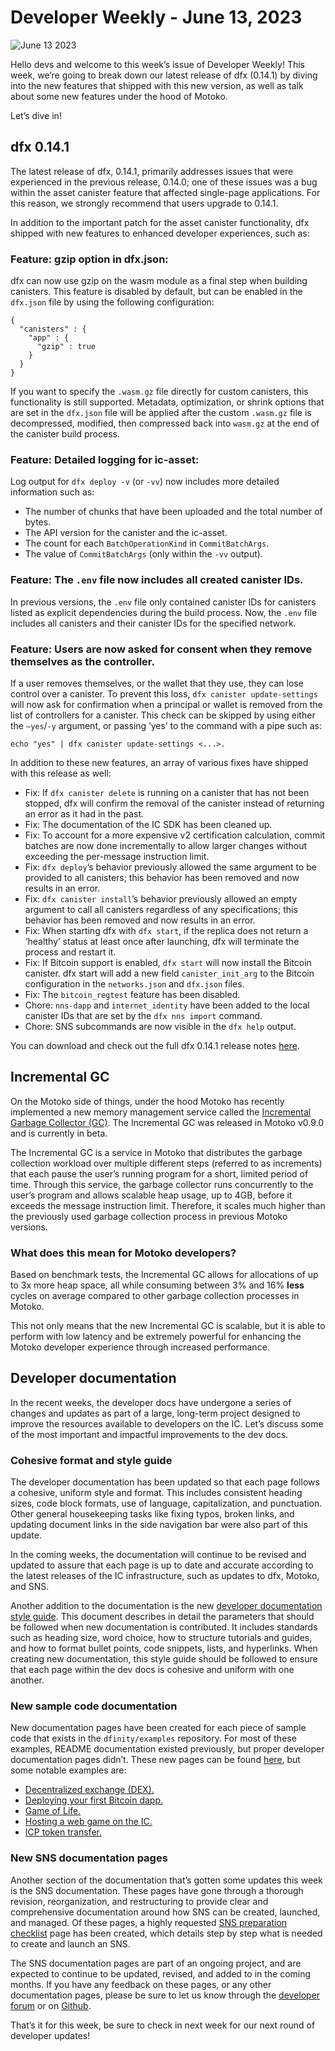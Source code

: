 # Developer Weekly - June 13, 2023

![June 13 2023](../_assets/Decentralized_01.jpg)

Hello devs and welcome to this week’s issue of Developer Weekly! This week, we’re going to break down our latest release of dfx (0.14.1) by diving into the new features that shipped with this new version, as well as talk about some new features under the hood of Motoko. 

Let’s dive in!

## dfx 0.14.1
The latest release of dfx, 0.14.1, primarily addresses issues that were experienced in the previous release, 0.14.0; one of these issues was a bug within the asset canister feature that affected single-page applications. For this reason, we strongly recommend that users upgrade to 0.14.1.

In addition to the important patch for the asset canister functionality, dfx shipped with new features to enhanced developer experiences, such as:

### Feature: gzip option in dfx.json: 

dfx can now use gzip on the wasm module as a final step when building canisters. This feature is disabled by default, but can be enabled in the `dfx.json` file by using the following configuration:

```
{
  "canisters" : {
    "app" : {
      "gzip" : true
    }
  }
}
```

If you want to specify the `.wasm.gz` file directly for custom canisters, this functionality is still supported. Metadata, optimization, or shrink options that are set in the `dfx.json` file will be applied after the custom `.wasm.gz` file is decompressed, modified, then compressed back into `wasm.gz` at the end of the canister build process. 

### Feature: Detailed logging for ic-asset:
Log output for `dfx deploy -v` (or `-vv`) now includes more detailed information such as:
- The number of chunks that have been uploaded and the total number of bytes.
- The API version for the canister and the ic-asset. 
- The count for each `BatchOperationKind` in `CommitBatchArgs`.
- The value of `CommitBatchArgs` (only within the `-vv` output). 

### Feature: The `.env` file now includes all created canister IDs. 
In previous versions, the `.env` file only contained canister IDs for canisters listed as explicit dependencies during the build process. Now, the `.env` file includes all canisters and their canister IDs for the specified network. 

### Feature: Users are now asked for consent when they remove themselves as the controller. 
If a user removes themselves, or the wallet that they use, they can lose control over a canister. To prevent this loss, `dfx canister update-settings` will now ask for confirmation when a principal or wallet is removed from the list of controllers for a canister. This check can be skipped by using either the `–yes`/`-y` argument, or passing ‘yes’ to the command with a pipe such as:

```
echo "yes" | dfx canister update-settings <...>.
```

In addition to these new features, an array of various fixes have shipped with this release as well:
- Fix: If `dfx canister delete` is running on a canister that has not been stopped, dfx will confirm the removal of the canister instead of returning an error as it had in the past. 
- Fix: The documentation of the IC SDK has been cleaned up.
- Fix: To account for a more expensive v2 certification calculation, commit batches are now done incrementally to allow larger changes without exceeding the per-message instruction limit. 
- Fix: `dfx deploy`’s behavior previously allowed the same argument to be provided to all canisters; this behavior has been removed and now results in an error. 
- Fix: `dfx canister install`’s behavior previously allowed an empty argument to call all canisters regardless of any specifications; this behavior has been removed and now results in an error. 
- Fix: When starting dfx with `dfx start`, if the replica does not return a ‘healthy’ status at least once after launching, dfx will terminate the process and restart it.
- Fix: If Bitcoin support is enabled, `dfx start` will now install the Bitcoin canister. dfx start will add a new field `canister_init_arg` to the Bitcoin configuration in the `networks.json` and `dfx.json` files. 
- Fix: The `bitcoin_regtest` feature has been disabled. 
- Chore: `nns-dapp` and `internet_identity` have been added to the local canister IDs that are set by the `dfx nns import` command. 
- Chore: SNS subcommands are now visible in the `dfx help` output. 

You can download and check out the full dfx 0.14.1 release notes [here](https://github.com/dfinity/sdk/releases/tag/0.14.1).

## Incremental GC
On the Motoko side of things, under the hood Motoko has recently implemented a new memory management service called the [Incremental Garbage Collector (GC)](https://forum.dfinity.org/t/incremental-garbage-collector-beta-release-motoko-update-part-12/20066). The Incremental GC was released in Motoko v0.9.0 and is currently in beta. 

The Incremental GC is a service in Motoko that distributes the garbage collection workload over multiple different steps (referred to as increments) that each pause the user’s running program for a short, limited period of time. Through this service, the garbage collector runs concurrently to the user’s program and allows scalable heap usage, up to 4GB, before it exceeds the message instruction limit. Therefore, it scales much higher than the previously used garbage collection process in previous Motoko versions. 

### What does this mean for Motoko developers?
Based on benchmark tests, the Incremental GC allows for allocations of up to 3x more heap space, all while consuming between 3% and 16% **less** cycles on average compared to other garbage collection processes in Motoko. 

This not only means that the new Incremental GC is scalable, but it is able to perform with low latency and be extremely powerful for enhancing the Motoko developer experience through increased performance. 

## Developer documentation 
In the recent weeks, the developer docs have undergone a series of changes and updates as part of a large, long-term project designed to improve the resources available to developers on the IC. Let’s discuss some of the most important and impactful improvements to the dev docs.

### Cohesive format and style guide
The developer documentation has been updated so that each page follows a cohesive, uniform style and format. This includes consistent heading sizes, code block formats, use of language, capitalization, and punctuation. Other general housekeeping tasks like fixing typos, broken links, and updating document links in the side navigation bar were also part of this update. 

In the coming weeks, the documentation will continue to be revised and updated to assure that each page is up to date and accurate according to the latest releases of the IC infrastructure, such as updates to dfx, Motoko, and SNS. 

Another addition to the documentation is the new [developer documentation style guide](https://github.com/dfinity/portal/blob/master/style-guide.md). This document describes in detail the parameters that should be followed when new documentation is contributed. It includes standards such as heading size, word choice, how to structure tutorials and guides, and how to format bullet points, code snippets, lists, and hyperlinks. When creating new documentation, this style guide should be followed to ensure that each page within the dev docs is cohesive and uniform with one another. 

### New sample code documentation
New documentation pages have been created for each piece of sample code that exists in the `dfinity/examples` repository. For most of these examples, README documentation existed previously, but proper developer documentation pages didn’t. These new pages can be found [here](https://internetcomputer.org/docs/current/samples/overview), but some notable examples are:

- [Decentralized exchange (DEX).](https://internetcomputer.org/docs/current/samples/dex)
- [Deploying your first Bitcoin dapp.](https://internetcomputer.org/docs/current/samples/deploying-your-first-bitcoin-dapp)
- [Game of Life.](https://internetcomputer.org/docs/current/samples/game-of-life)
- [Hosting a web game on the IC.](https://internetcomputer.org/docs/current/samples/host-a-webgame)
- [ICP token transfer.](https://internetcomputer.org/docs/current/samples/token-transfer)

### New SNS documentation pages
Another section of the documentation that’s gotten some updates this week is the SNS documentation. These pages have gone through a thorough revision, reorganization, and restructuring to provide clear and comprehensive documentation around how SNS can be created, launched, and managed. Of these pages, a highly requested [SNS preparation checklist](https://internetcomputer.org/docs/current/developer-docs/integrations/sns/tokenomics/sns-checklist) page has been created, which details step by step what is needed to create and launch an SNS. 

The SNS documentation pages are part of an ongoing project, and are expected to continue to be updated, revised, and added to in the coming months. If you have any feedback on these pages, or any other documentation pages, please be sure to let us know through the [developer forum](https://forum.dfinity.org/) or on [Github](https://github.com/dfinity/portal/pulls). 

That’s it for this week, be sure to check in next week for our next round of developer updates! 




